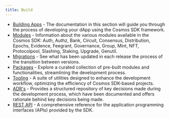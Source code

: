 ```yaml
---
title: Build
---
```


* [Building Apps](/docs/sdk/v0.53/documentation/application-framework/app-go) - The documentation in this section will guide you through the process of developing your dApp using the Cosmos SDK framework.
* [Modules](/docs/sdk/v0.53/documentation/module-system/README) - Information about the various modules available in the Cosmos SDK: Auth, Authz, Bank, Circuit, Consensus, Distribution, Epochs, Evidence, Feegrant, Governance, Group, Mint, NFT, Protocolpool, Slashing, Staking, Upgrade, Genutil.
* [Migrations](/docs/sdk/v0.53/migrations/intro) - See what has been updated in each release the process of the transition between versions.
* [Packages](/docs/sdk/v0.53/packages/README) - Explore a curated collection of pre-built modules and functionalities, streamlining the development process.
* [Tooling](/docs/sdk/v0.53/tooling/README) - A suite of utilities designed to enhance the development workflow, optimizing the efficiency of Cosmos SDK-based projects.
* [ADR's](/docs/sdk/v0.53/architecture/README) - Provides a structured repository of key decisions made during the development process, which have been documented and offers rationale behind key decisions being made.
* [REST API](https://docs.cosmos.network/api) - A comprehensive reference for the application programming interfaces (APIs) provided by the SDK.
